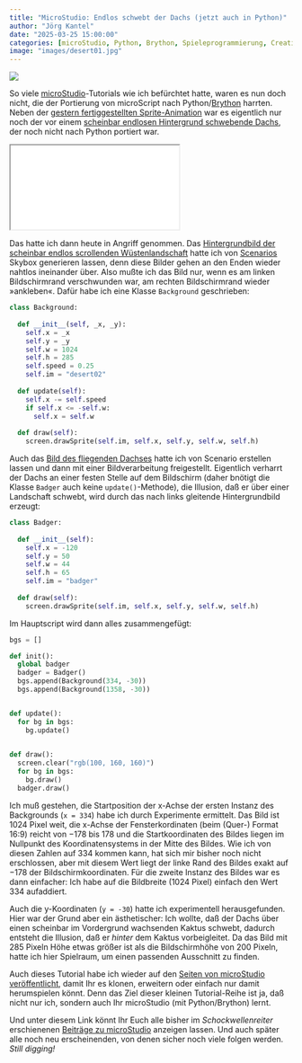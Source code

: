 ```yaml
---
title: "MicroStudio: Endlos schwebt der Dachs (jetzt auch in Python)"
author: "Jörg Kantel"
date: "2025-03-25 15:00:00"
categories: [microStudio, Python, Brython, Spieleprogrammierung, Creative Coding]
image: "images/desert01.jpg"
---
```


[![](images/desert01-b.jpg)](https://www.flickr.com/photos/schockwellenreiter/54409670008/)

So viele [microStudio](http://cognitiones.kantel-chaos-team.de/multimedia/spieleprogrammierung/microstudio.html)-Tutorials wie ich befürchtet hatte, waren es nun doch nicht, die der Portierung von microScript nach Python/[Brython](http://cognitiones.kantel-chaos-team.de/programmierung/python/brython.html) harrten. Neben der [gestern fertiggestellten Sprite-Animation](https://kantel.github.io/posts/2025032401_microstudio_anim_sprites/) war es eigentlich nur noch der vor einem [scheinbar endlosen Hintergrund schwebende Dachs](https://kantel.github.io/posts/2024031702_scrolling_badger/), der noch nicht nach Python portiert war.

<iframe src="seamlessscrollingdesert/index.html" class="if16_9" name="Seamless Scrolling Desert (Python)"></iframe>

Das hatte ich dann heute in Angriff genommen. Das [Hintergrundbild der scheinbar endlos scrollenden Wüstenlandschaft](https://www.flickr.com/photos/schockwellenreiter/54409610490/) hatte ich von [Scenarios](https://www.flickr.com/photos/schockwellenreiter/53537297945/) Skybox generieren lassen, denn diese Bilder gehen an den Enden wieder nahtlos ineinander über. Also mußte ich das Bild nur, wenn es am linken Bildschirmrand verschwunden war, am rechten Bildschirmrand wieder »ankleben«. Dafür habe ich eine Klasse `Background` geschrieben:

~~~python
class Background:
  
  def __init__(self, _x, _y):
    self.x = _x
    self.y = _y
    self.w = 1024
    self.h = 285
    self.speed = 0.25
    self.im = "desert02"
    
  def update(self):
    self.x -= self.speed
    if self.x <= -self.w:
      self.x = self.w
      
  def draw(self):
    screen.drawSprite(self.im, self.x, self.y, self.w, self.h)
~~~

Auch das [Bild des fliegenden Dachses](https://www.flickr.com/photos/schockwellenreiter/53539184633/) hatte ich von Scenario erstellen lassen und dann mit einer Bildverarbeitung freigestellt. Eigentlich verharrt der Dachs an einer festen Stelle auf dem Bildschirm (daher bnötigt die Klasse `Badger` auch keine `update()`-Methode), die Illusion, daß er über einer Landschaft schwebt, wird durch das nach links gleitende Hintergrundbild erzeugt:

~~~python
class Badger:
  
  def __init__(self):
    self.x = -120
    self.y = 50
    self.w = 44
    self.h = 65
    self.im = "badger"
    
  def draw(self):
    screen.drawSprite(self.im, self.x, self.y, self.w, self.h)
~~~

Im Hauptscript wird dann alles zusammengefügt:

~~~python
bgs = []

def init():
  global badger
  badger = Badger()
  bgs.append(Background(334, -30))
  bgs.append(Background(1358, -30))


def update():
  for bg in bgs:
    bg.update()
    

def draw():
  screen.clear("rgb(100, 160, 160)")
  for bg in bgs:
    bg.draw()
  badger.draw()
~~~

Ich muß gestehen, die Startposition der x-Achse der ersten Instanz des Backgrounds (`x = 334`) habe ich durch Experimente ermittelt. Das Bild ist 1024 Pixel weit, die x-Achse der Fensterkordinaten (beim (Quer-) Format 16:9) reicht von $-178$ bis $178$ und die Startkoordinaten des Bildes liegen im Nullpunkt des Koordinatensystems in der Mitte des Bildes. Wie ich von diesen Zahlen auf $334$ kommen kann, hat sich mir bisher noch nicht erschlossen, aber mit diesem Wert liegt der linke Rand des Bildes exakt auf $-178$ der Bildschirmkoordinaten. Für die zweite Instanz des Bildes war es dann einfacher: Ich habe auf die Bildbreite (1024 Pixel) einfach den Wert $334$ aufaddiert.

Auch die y-Koordinaten (`y = -30`) hatte ich experimentell herausgefunden. Hier war der Grund aber ein ästhetischer: Ich wollte, daß der Dachs über einen scheinbar im Vordergrund wachsenden Kaktus schwebt, dadurch entsteht die Illusion, daß er *hinter* dem Kaktus vorbeigleitet. Da das Bild mit 285 Pixeln Höhe etwas größer ist als die Bildschirmhöhe von 200 Pixeln, hatte ich hier Spielraum, um einen passenden Ausschnitt zu finden.

Auch dieses Tutorial habe ich wieder auf den [Seiten von microStudio veröffentlicht](https://microstudio.io/i/kantel/seamlessscrollingdesert/), damit Ihr es klonen, erweitern oder einfach nur damit herumspielen könnt. Denn das Ziel dieser kleinen Tutorial-Reihe ist ja, daß nicht nur ich, sondern auch Ihr microStudio (mit Python/Brython) lernt.

Und unter diesem Link könnt Ihr Euch alle bisher im *Schockwellenreiter* erschienenen [Beiträge zu microStudio](https://kantel.github.io/index.html#category=microStudio) anzeigen lassen. Und auch später alle noch neu erscheinenden, von denen sicher noch viele folgen werden. *Still digging!*